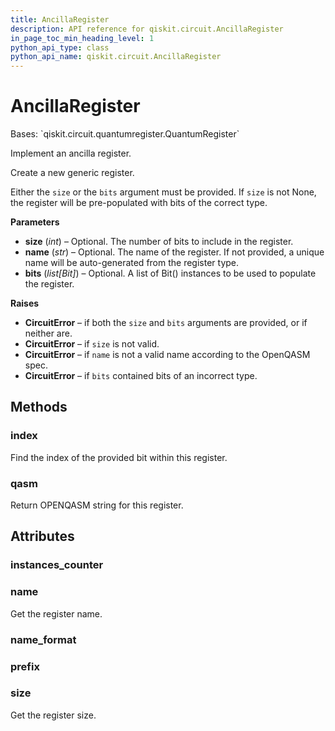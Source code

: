 ```yaml
---
title: AncillaRegister
description: API reference for qiskit.circuit.AncillaRegister
in_page_toc_min_heading_level: 1
python_api_type: class
python_api_name: qiskit.circuit.AncillaRegister
---
```


# AncillaRegister

<Class id="qiskit.circuit.AncillaRegister" isDedicatedPage={true} github="https://github.com/qiskit/qiskit/tree/stable/0.19/qiskit/circuit/quantumregister.py" signature="AncillaRegister(size=None, name=None, bits=None)">
  Bases: `qiskit.circuit.quantumregister.QuantumRegister`

  Implement an ancilla register.

  Create a new generic register.

  Either the `size` or the `bits` argument must be provided. If `size` is not None, the register will be pre-populated with bits of the correct type.

  **Parameters**

  *   **size** (*int*) – Optional. The number of bits to include in the register.
  *   **name** (*str*) – Optional. The name of the register. If not provided, a unique name will be auto-generated from the register type.
  *   **bits** (*list\[Bit]*) – Optional. A list of Bit() instances to be used to populate the register.

  **Raises**

  *   **CircuitError** – if both the `size` and `bits` arguments are provided, or if neither are.
  *   **CircuitError** – if `size` is not valid.
  *   **CircuitError** – if `name` is not a valid name according to the OpenQASM spec.
  *   **CircuitError** – if `bits` contained bits of an incorrect type.

  ## Methods

  ### index

  <Function id="qiskit.circuit.AncillaRegister.index" name="index" signature="AncillaRegister.index(bit)">
    Find the index of the provided bit within this register.
  </Function>

  ### qasm

  <Function id="qiskit.circuit.AncillaRegister.qasm" name="qasm" signature="AncillaRegister.qasm()">
    Return OPENQASM string for this register.
  </Function>

  ## Attributes

  ### instances\_counter

  <Attribute id="qiskit.circuit.AncillaRegister.instances_counter" name="instances_counter" attributeValue="count(0)" />

  ### name

  <Attribute id="qiskit.circuit.AncillaRegister.name" name="name">
    Get the register name.
  </Attribute>

  ### name\_format

  <Attribute id="qiskit.circuit.AncillaRegister.name_format" name="name_format" attributeValue="re.compile('[a-z][a-zA-Z0-9_]*')" />

  ### prefix

  <Attribute id="qiskit.circuit.AncillaRegister.prefix" name="prefix" attributeValue="'a'" />

  ### size

  <Attribute id="qiskit.circuit.AncillaRegister.size" name="size">
    Get the register size.
  </Attribute>
</Class>

